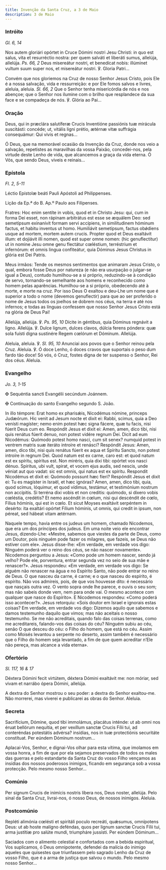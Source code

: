 ```yaml
---
title: Invenção da Santa Cruz, a 3 de Maio
description: 3 de Maio
---
```


### Intróito

<em>Gl. 6, 14</em>

<div class="side-by-side not-content">

Nos autem gloriári opórtet in Cruce Dómini nostri Jesu Christi: in quo est salus, vita et resurréctio nostra: per quem salváti et liberáti sumus, allelúja, allelúja. <em>Ps. 66, 2</em> Deus misereátur nostri, et benedícat nobis: illúminet vultum suum super nos, et misereátur nostri. ℣. Gloria Patri...

Convém que nos gloriemos na Cruz de nosso Senhor Jesus Cristo, pois Ele é a nossa salvação, vida e ressurreição: e por Ele fomos salvos e livres, aleluia, aleluia. <em>Sl. 66, 2</em> Que o Senhor tenha misericórdia de nós e nos abençoe; que o Senhor nos ilumine com o brilho que resplandece da sua face e se compadeça de nós. ℣. Glória ao Pai...

</div>

### Oração

<div class="side-by-side not-content">

Deus, qui in præclára salutíferæ Crucis Inventióne passiónis tuæ mirácula suscitásti: concéde; ut, vitális ligni prétio, ætérnæ vitæ suffrágia consequámur: Qui vivis et regnas...

Ó Deus, que na memorável ocasião da Invenção da Cruz, donde nos veio a salvação, repetistes as maravilhas da vossa Paixão, concedei-nos, pela virtude deste Lenho de vida, que alcancemos a graça da vida eterna. Ó Vós, que sendo Deus, viveis e reinais...

</div>

### Epístola

<em>Fl. 2, 5-11</em>

<div class="side-by-side not-content">

Léctio Epístolæ beáti Pauli Apóstoli ad Philippenses.

Lição da Ep.ª do B. Ap.º Paulo aos Filipenses.

Fratres: Hoc enim sentíte in vobis, quod et in Christo Jesu: qui, cum in forma Dei esset, non rápinam arbitrátus est esse se æquálem Deo: sed semetípsum exinanívit formam servi accípiens, in similitudinem hóminum factus, et habitu inventus ut homo. Humiliávit semetípsum, factus obǿdiens usque ad mortem, mortem autem crucis. Propter quod et Deus exaltávit illum: et dojiávit illi nomen, quod est super omne nomen: (hic genuflectitur) ut in nomine Jesu omne genu flectátur cœléstium, terréstrium et infernórum: et omnis lingua confiteátur, quia Dóminus Jesus Christus in glória est Dei Patris.

Meus irmãos: Tende os mesmos sentimentos que animaram Jesus Cristo, o qual, embora fosse Deus por natureza (e não era usurpação o julgar-se igual a Deus), contudo humilhou-se a si próprio, reduzindo-se à condição de servo, tornando-se semelhante aos homens e reconhecido como homem pelas aparências. Humilhou-se a si próprio, obedecendo até à morte, e morte na cruz. Por isso Deus O exaltou e deu-Lhe um nome que é superior a todo o nome (devemos genuflectir) para que ao ser proferido o nome de Jesus todos os joelhos se dobrem nos céus, na terra e até nos infernos; e todas as línguas confessem que nosso Senhor Jesus Cristo está na glória de Deus Pai!

</div>

<div class="side-by-side not-content">

Allelúja, allelúja. ℣. <em>Ps. 95, 10</em> Dícite in géntibus, quia Dóminus regnávit a ligno. Allelúja. ℣. Dulce lignum, dulces clavos, dúlcia ferens póndera: quæ sola fuísti digna sustinére Regem cœlórum et Dóminum. Allelúja.

Aleluia, aleluia. ℣. <em>Sl. 95, 10</em> Anunciai aos povos que o Senhor reinou pela Cruz. Aleluia. ℣. Ó doce Lenho, ó doces cravos que suportais o peso dum fardo tão doce! Só vós, ó Cruz, fostes digna de ter suspenso o Senhor, Rei dos céus. Aleluia.

</div>

### Evangelho

<em>Jo. 3, 1-15</em>

<div class="side-by-side not-content">

<span class="cross text-red-500">✠</span> Sequéntia sancti Evangélii secúndum Joánnem.

<span class="cross text-red-500">✠</span> Continuação do santo Evangelho segundo S. João.

In illo témpore: Erat homo ex pharisǽis, Nicodémus nómine, princeps Judæórum. Hic venit ad Jesum nocte et dixit ei: Rabbi, scimus, quia a Deo venísti magíster; nemo enim potest hæc signa fácere, quæ tu facis, nisi fúerit Deus cum eo. Respóndit Jesus et dixit ei: Amen, amen, dico tibi, nisi quis renátus fúerit denuo, non potest vidére regnum Dei. Dicit ad eum Nicodémus: Quómodo potest homo nasci, cum sit senex? numquid potest in ventrem matris suæ iteráto introíre et renásci? Respóndit Jesus: Amen, amen, dico tibi, nisi quis renátus fúerit ex aqua et Spíritu Sancto, non potest introíre in regnum Dei. Quod natum est ex carne, caro est: et quod natum est ex spíritu, spíritus est. Non miréris, quia dixi tibi: opórtet vos nasci dénuo. Spíritus, ubi vult, spirat, et vocem ejus audis, sed nescis, unde véniat aut quo vadat: sic est omnis, qui natus est ex spíritu. Respondit Nicodémus et dixit ei: Quómodo possunt hæc fíeri? Respóndit Jesus et dixit ei: Tu es magíster in Israël, et hæc ignóras? Amen, amen, dico tibi, quia, quod scimus, lóquimur, et quod vídimus, testámur, et testimónium nostrum non accípitis. Si terréna dixi vobis et non creditis: quómodo, si díxero vobis cœléstia, credétis? Et nemo ascéndit in cœlum, nisi qui descéndit de cœlo, Fílius hóminis, qui est in cœlo. Et sicut Moyses exaltávit serpéntem in desérto: ita exaltári opórtet Fílium hóminis, ut omnis, qui credit in ipsum, non péreat, sed hábeat vitam ætérnam.

Naquele tempo, havia entre os judeus um homem, chamado Nicodemos, que era um dos príncipes dos judeus. Em uma noite veio ele encontrar Jesus, dizendo-Lhe: «Mestre, sabemos que viestes da parte de Deus, como um Doutor, pois ninguém pode fazer os milagres, que fazeis, se Deus não estiver com ele». Jesus disse-lhe: «Em verdade, em verdade vos digo: Ninguém poderá ver o reino dos céus, se não nascer novamente». Nicodemos perguntou a Jesus: «Como pode um homem nascer, sendo já velho? Pode ele, porventura, entrar segunda vez no seio de sua mãe e renascer?». Jesus respondeu: «Em verdade, em verdade vos digo: Se alguém não renascer na água e no Espírito Santo, não pode entrar no reino de Deus. O que nasceu da carne, é carne; e o que nasceu do espírito, é espírito. Não vos admireis, pois, de que vos houvesse dito: é necessário que nasçais outra vez. O vento sopra onde lhe parece, e ouvis o seu som; mas não sabeis donde vem, nem para onde vai. O mesmo acontece com qualquer que nasce do Espírito». E Nicodemos respondeu: «Como poderá isso acontecer?». Jesus retorquiu: «Sois doutor em Israel e ignorais estas coisas? Em verdade, em verdade vos digo: Dizemos aquilo que sabemos e damos testemunho daquilo que vimos; mas não aceitais o nosso testemunho. Se me não acreditais, quando falo das coisas terrenas, como me acreditareis, falando-vos das coisas do céu? Ninguém subiu ao céu, senão O que desceu do céu: o Filho do homem, que está no céu. Assim como Moisés levantou a serpente no deserto, assim também é necessário que o Filho do homem seja levantado, a fim de que quem acreditar n’Ele não pereça, mas alcance a vida eterna».

</div>

### Ofertório

<em>Sl. 117, 16 & 17</em>

<div class="side-by-side not-content">

Déxtera Dómini fecit virtútem, déxtera Dómini exaltávit me: non móriar, sed vivam et narrábo ópera Dómini, allelúja.

A dextra do Senhor mostrou o seu poder: a dextra do Senhor exaltou-me. Não morrerei, mas viverei e publicarei as obras do Senhor. Aleluia.

</div>

### Secreta

<div class="side-by-side not-content">

Sacrifícium, Dómine, quod tibi immolámus, placátus inténde: ut ab omni nos éruat bellórum nequítia, et per vexíllum sanctæ Crucis Fílii tui, ad conteréndas potestátis advérsa? insídias, nos in tuæ protectiónis securitáte constítuat. Per eúndem Dóminum nostrum...

Aplacai-Vos, Senhor, e dignai-Vos olhar para esta vítima, que imolamos em vossa honra, a fim de que por ela sejamos preservados de todos os males das guerras e pelo estandarte da Santa Cruz do vosso Filho vençamos as insídias dos nossos poderosos inimigos, ficando em segurança sob a vossa protecção. Pelo mesmo nosso Senhor...

</div>

### Comúnio

<div class="side-by-side not-content">

Per signum Crucis de inimícis nostris líbera nos, Deus noster, allelúja. Pelo sinal da Santa Cruz, livrai-nos, ó nosso Deus, de nossos inimigos. Aleluia.

</div>

### Postcomúnio

<div class="side-by-side not-content">

Repléti alimónia cœlésti et spiritáli poculo recreáti, quǽsumus, omnípotens Deus: ut ab hoste malígno deféndas, quos per lignum sanctæ Crucis Fílii tui, arma justítiæ pro salúte mundi, triumpháre jussísti. Per eúndem Dóminum...

Saciados com o alimento celestial e confortados com a bebida espiritual, Vos suplicamos, ó Deus omnipotente, defendei da malícia do inimigo aqueles que quisestes que triunfassem pelo sagrado Lenho da Cruz de vosso Filho, que é a arma de justiça que salvou o mundo. Pelo mesmo nosso Senhor...

</div>
